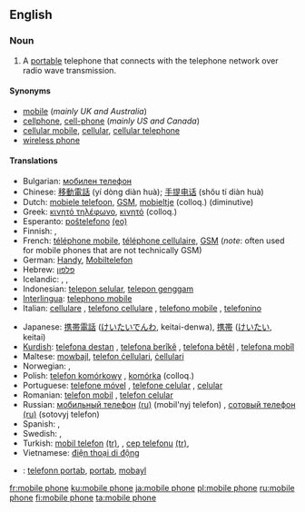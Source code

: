 ==English==

===Noun===
{{en-noun|sg=[[mobile]] [[phone]]}}

# A [[portable]] telephone that connects with the telephone network over radio wave transmission.

====Synonyms====
*[[mobile]] (''mainly UK and Australia'')
*[[cellphone]], [[cell-phone]] (''mainly US and Canada'')
*[[cellular mobile]], [[cellular]], [[cellular telephone]]
*[[wireless phone]]

====Translations====
{{trans-top}}
* Bulgarian: [[мобилен телефон]] {{m}}
* Chinese: [[移動電話]] (yí dòng diàn huà); [[手提电话]] (shŏu tí diàn huà)
* Dutch: [[mobiele telefoon]], [[GSM]], [[mobieltje]] (colloq.) (diminutive)
* Greek: [[κινητό τηλέφωνο]], [[κινητό]] (colloq.)
* Esperanto: [[posxtelefono|poŝtelefono]] [[:eo:posxtelefono|(eo)]]
* Finnish: {{t+|fi|matkapuhelin}}, {{t+|fi|kännykkä}}
* French: [[téléphone mobile]], [[téléphone cellulaire]], [[GSM]] (''note'': often used for mobile phones that are not technically GSM)
* German: [[Handy]], [[Mobiltelefon]]
* Hebrew: [[פלפון]]
* Icelandic: {{t+|is|farsími|m}}, {{t+|is|gemsi|m}}, {{t-|is|GSM-sími|m}}
* Indonesian: [[telepon selular]], [[telepon genggam]]
* [[Interlingua]]: [[telephono mobile]]
* Italian: [[cellulare]] {{m}}, [[telefono cellulare]] {{m}}, [[telefono mobile]] {{m}}, [[telefonino]] {{m}}
{{trans-mid}}
* Japanese: [[携帯電話]] ([[けいたいでんわ]], keitai-denwa), [[携帯]] ([[けいたい]], keitai)
* [[Kurdish]]: [[telefona destan]] {{f}}, [[telefona berîkê]] {{f}}, [[telefona bêtêl]] {{f}}, [[telefona mobîl]] {{f}}
* Maltese: [[mowbajl]], [[telefon ċellulari]], [[ċellulari]]
* Norwegian: {{t-|no|mobiltelefon|m}}, {{t-|no|mobil|m}}
* Polish: [[telefon komórkowy]] {{m}}, [[komórka]] {{f}} (colloq.)
* Portuguese: [[telefone móvel]] {{m}}, [[telefone celular]] {{m}}, [[celular]] {{m}}
* Romanian: [[telefon mobil]] {{n}}, [[telefon celular]] {{n}}
* Russian: [[мобильный телефон]] [[:ru:мобильный телефон|(ru)]] (mobil'nyj telefon) {{m}}, [[сотовый телефон]] [[:ru:сотовый телефон|(ru)]] (sotovyj telefon) {{m}}
* Spanish: {{t-|es|teléfono móvil}}, {{t+|es|móvil|m}}
* Swedish: {{t+|sv|mobiltelefon}}, {{t+|sv|mobil}}
* Turkish: [[mobil telefon]] [[:tr:mobil telefon|(tr)]], {{n}}, [[cep telefonu]] [[:tr:cep telefonu|(tr)]], {{n}}
* Vietnamese: [[điện thoại di động]]
{{trans-bottom}}

{{checktrans-top}}
<!--added {{ttbc}}s here.-->
<!-- Check the name of the language: Kriol, Creole or what -->
*{{ttbc|Kreol}}: [[telefonn portab]],  [[portab]],  [[mobayl]]
{{trans-bottom}}

[[fr:mobile phone]]
[[ku:mobile phone]]
[[ja:mobile phone]]
[[pl:mobile phone]]
[[ru:mobile phone]]
[[fi:mobile phone]]
[[ta:mobile phone]]
